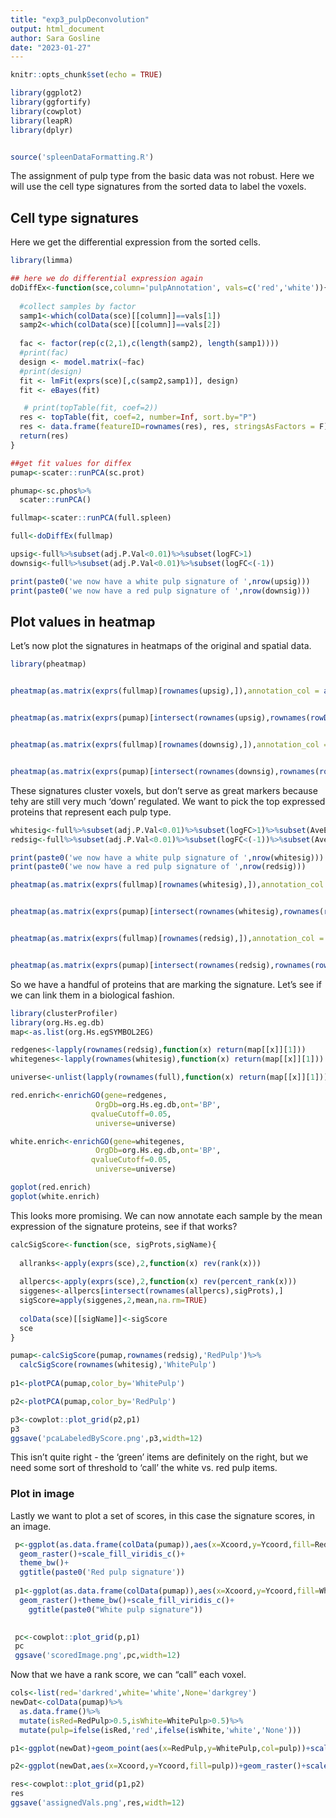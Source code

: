 ```yaml
---
title: "exp3_pulpDeconvolution"
output: html_document
author: Sara Gosline
date: "2023-01-27"
---
```


```r
knitr::opts_chunk$set(echo = TRUE)

library(ggplot2)
library(ggfortify)
library(cowplot)
library(leapR)
library(dplyr)


source('spleenDataFormatting.R')

```

The assignment of pulp type from the basic data was not robust. Here we will use the cell type signatures from the sorted data to label the voxels.


## Cell type signatures

Here we get the differential expression from the sorted cells.

```r

library(limma)

## here we do differential expression again
doDiffEx<-function(sce,column='pulpAnnotation', vals=c('red','white')){
  
  #collect samples by factor
  samp1<-which(colData(sce)[[column]]==vals[1])
  samp2<-which(colData(sce)[[column]]==vals[2])
  
  fac <- factor(rep(c(2,1),c(length(samp2), length(samp1))))
  #print(fac)
  design <- model.matrix(~fac)
  #print(design)
  fit <- lmFit(exprs(sce)[,c(samp2,samp1)], design)
  fit <- eBayes(fit)

   # print(topTable(fit, coef=2))
  res <- topTable(fit, coef=2, number=Inf, sort.by="P")
  res <- data.frame(featureID=rownames(res), res, stringsAsFactors = F)
  return(res)
}

##get fit values for diffex
pumap<-scater::runPCA(sc.prot)

phumap<-sc.phos%>%
  scater::runPCA()

fullmap<-scater::runPCA(full.spleen)

full<-doDiffEx(fullmap)

upsig<-full%>%subset(adj.P.Val<0.01)%>%subset(logFC>1)
downsig<-full%>%subset(adj.P.Val<0.01)%>%subset(logFC<(-1))

print(paste0('we now have a white pulp signature of ',nrow(upsig)))
print(paste0('we now have a red pulp signature of ',nrow(downsig)))

```

## Plot values in heatmap
Let's now plot the signatures in heatmaps of the original and spatial data.


```r
library(pheatmap)


pheatmap(as.matrix(exprs(fullmap)[rownames(upsig),]),annotation_col = as.data.frame(colData(fullmap)),cellwidth = 10,main='White pulp signature')


pheatmap(as.matrix(exprs(pumap)[intersect(rownames(upsig),rownames(rowData(pumap))),]),annotation_col = as.data.frame(colData(pumap))[,c('pulpAnnotation','TMT.set')],main='White pulp signature')


pheatmap(as.matrix(exprs(fullmap)[rownames(downsig),]),annotation_col = as.data.frame(colData(fullmap)),cellwidth=10,main='Red pulp signature')


pheatmap(as.matrix(exprs(pumap)[intersect(rownames(downsig),rownames(rowData(pumap))),]),annotation_col = as.data.frame(colData(pumap))[,c('pulpAnnotation','TMT.set')],main='Red pulp signature')


```

These signatures cluster voxels, but don't serve as great markers because tehy are still very much 'down' regulated. We want to pick the top expressed proteins that represent each pulp type.

```r


whitesig<-full%>%subset(adj.P.Val<0.01)%>%subset(logFC>1)%>%subset(AveExpr>1)
redsig<-full%>%subset(adj.P.Val<0.01)%>%subset(logFC<(-1))%>%subset(AveExpr>(1))

print(paste0('we now have a white pulp signature of ',nrow(whitesig)))
print(paste0('we now have a red pulp signature of ',nrow(redsig)))

pheatmap(as.matrix(exprs(fullmap)[rownames(whitesig),]),annotation_col = as.data.frame(colData(fullmap)),cellwidth = 10,main='White pulp signature')


pheatmap(as.matrix(exprs(pumap)[intersect(rownames(whitesig),rownames(rowData(pumap))),]),annotation_col = as.data.frame(colData(pumap))[,c('pulpAnnotation','TMT.set')],main='White pulp signature')


pheatmap(as.matrix(exprs(fullmap)[rownames(redsig),]),annotation_col = as.data.frame(colData(fullmap)),cellwidth=10,main='Red pulp signature')


pheatmap(as.matrix(exprs(pumap)[intersect(rownames(redsig),rownames(rowData(pumap))),]),annotation_col = as.data.frame(colData(pumap))[,c('pulpAnnotation','TMT.set')],main='Red pulp signature')

```

So we have a handful of proteins that are marking the signature. Let's see if we can link them in a biological fashion.

```r
library(clusterProfiler)
library(org.Hs.eg.db)
map<-as.list(org.Hs.egSYMBOL2EG)

redgenes<-lapply(rownames(redsig),function(x) return(map[[x]][1]))
whitegenes<-lapply(rownames(whitesig),function(x) return(map[[x]][1]))

universe<-unlist(lapply(rownames(full),function(x) return(map[[x]][1])))

red.enrich<-enrichGO(gene=redgenes,
                   OrgDb=org.Hs.eg.db,ont='BP',
                  qvalueCutoff=0.05,
                   universe=universe)

white.enrich<-enrichGO(gene=whitegenes,
                   OrgDb=org.Hs.eg.db,ont='BP',
                  qvalueCutoff=0.05,
                   universe=universe)

goplot(red.enrich)
goplot(white.enrich)
```

This looks more promising. We can now annotate each sample by the mean expression of the signature proteins, see if that works?

```r

calcSigScore<-function(sce, sigProts,sigName){
  
  allranks<-apply(exprs(sce),2,function(x) rev(rank(x)))
  
  allpercs<-apply(exprs(sce),2,function(x) rev(percent_rank(x)))
  siggenes<-allpercs[intersect(rownames(allpercs),sigProts),]
  sigScore=apply(siggenes,2,mean,na.rm=TRUE)
  
  colData(sce)[[sigName]]<-sigScore
  sce
}

pumap<-calcSigScore(pumap,rownames(redsig),'RedPulp')%>%
  calcSigScore(rownames(whitesig),'WhitePulp')
  
p1<-plotPCA(pumap,color_by='WhitePulp')

p2<-plotPCA(pumap,color_by='RedPulp')

p3<-cowplot::plot_grid(p2,p1)
p3
ggsave('pcaLabeledByScore.png',p3,width=12)

```

This isn't quite right - the 'green' items are definitely on the right, but we need some sort of threshold to 'call' the white vs. red pulp items.


### Plot in image

Lastly we want to plot a set of scores, in this case the signature scores, in an image. 


```r

 p<-ggplot(as.data.frame(colData(pumap)),aes(x=Xcoord,y=Ycoord,fill=RedPulp))+
  geom_raster()+scale_fill_viridis_c()+
  theme_bw()+
  ggtitle(paste0('Red pulp signature'))
  
 p1<-ggplot(as.data.frame(colData(pumap)),aes(x=Xcoord,y=Ycoord,fill=WhitePulp))+
  geom_raster()+theme_bw()+scale_fill_viridis_c()+
    ggtitle(paste0("White pulp signature"))
    

 pc<-cowplot::plot_grid(p,p1)
 pc
 ggsave('scoredImage.png',pc,width=12)
```

Now that we have a rank score, we can "call" each voxel. 


```r

cols<-list(red='darkred',white='white',None='darkgrey')
newDat<-colData(pumap)%>%
  as.data.frame()%>%
  mutate(isRed=RedPulp>0.5,isWhite=WhitePulp>0.5)%>%
  mutate(pulp=ifelse(isRed,'red',ifelse(isWhite,'white','None')))

p1<-ggplot(newDat)+geom_point(aes(x=RedPulp,y=WhitePulp,col=pulp))+scale_color_manual(values=cols)

p2<-ggplot(newDat,aes(x=Xcoord,y=Ycoord,fill=pulp))+geom_raster()+scale_fill_manual(values=cols)

res<-cowplot::plot_grid(p1,p2)
res
ggsave('assignedVals.png',res,width=12)
```


